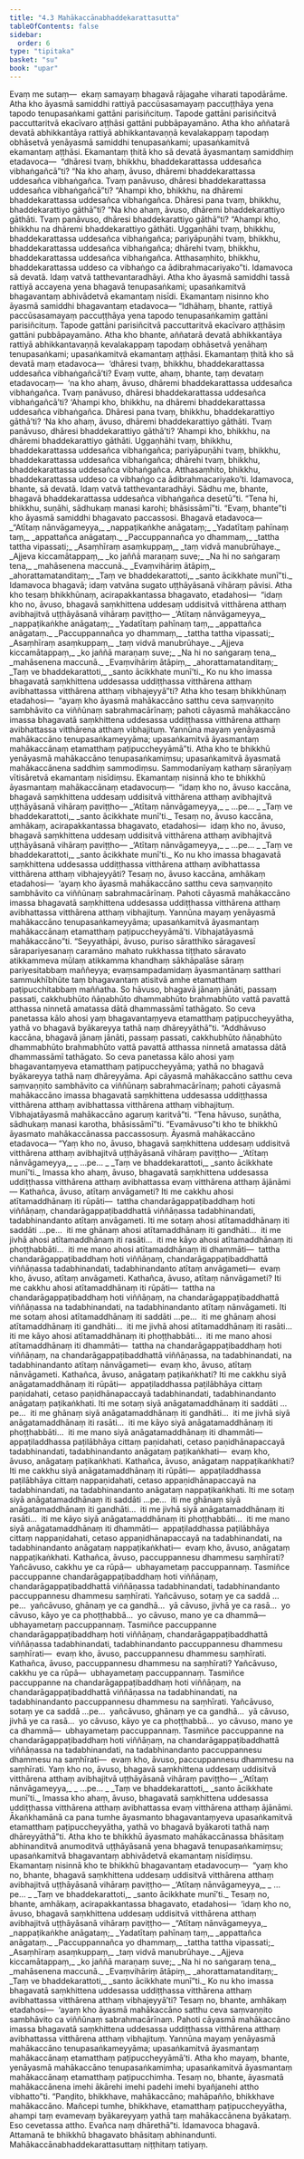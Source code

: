 ```yaml
---
title: "4.3 Mahākaccānabhaddekarattasutta"
tableOfContents: false
sidebar:
  order: 6
type: "tipitaka"
basket: "su"
book: "upar"
---
```



<DynamicBreadcrumb />

<Division number="279" book="upar">

<Paragraph number="806" book="upar">
Evaṃ me sutaṃ—  ekaṃ samayaṃ bhagavā rājagahe viharati tapodārāme. Atha kho āyasmā samiddhi rattiyā paccūsasamayaṃ paccuṭṭhāya yena tapodo tenupasaṅkami gattāni parisiñcituṃ. Tapode gattāni parisiñcitvā paccuttaritvā ekacīvaro aṭṭhāsi gattāni pubbāpayamāno. Atha kho aññatarā devatā abhikkantāya rattiyā abhikkantavaṇṇā kevalakappaṃ tapodaṃ obhāsetvā yenāyasmā samiddhi tenupasaṅkami; upasaṅkamitvā ekamantaṃ aṭṭhāsi. Ekamantaṃ ṭhitā kho sā devatā āyasmantaṃ samiddhiṃ etadavoca—  “dhāresi tvaṃ, bhikkhu, bhaddekarattassa uddesañca vibhaṅgañcā”ti? “Na kho ahaṃ, āvuso, dhāremi bhaddekarattassa uddesañca vibhaṅgañca. Tvaṃ panāvuso, dhāresi bhaddekarattassa uddesañca vibhaṅgañcā”ti? “Ahampi kho, bhikkhu, na dhāremi bhaddekarattassa uddesañca vibhaṅgañca. Dhāresi pana tvaṃ, bhikkhu, bhaddekarattiyo gāthā”ti? “Na kho ahaṃ, āvuso, dhāremi bhaddekarattiyo gāthāti. Tvaṃ panāvuso, dhāresi bhaddekarattiyo gāthā”ti? “Ahampi kho, bhikkhu na dhāremi bhaddekarattiyo gāthāti. Uggaṇhāhi tvaṃ, bhikkhu, bhaddekarattassa uddesañca vibhaṅgañca; pariyāpuṇāhi tvaṃ, bhikkhu, bhaddekarattassa uddesañca vibhaṅgañca; dhārehi tvaṃ, bhikkhu, bhaddekarattassa uddesañca vibhaṅgañca. Atthasaṃhito, bhikkhu, bhaddekarattassa uddeso ca vibhaṅgo ca ādibrahmacariyako”ti. Idamavoca sā devatā. Idaṃ vatvā tatthevantaradhāyi.
</Paragraph>

</Division>
<Division number="280" book="upar">

<Paragraph number="807" book="upar">
Atha kho āyasmā samiddhi tassā rattiyā accayena yena bhagavā tenupasaṅkami; upasaṅkamitvā bhagavantaṃ abhivādetvā ekamantaṃ nisīdi. Ekamantaṃ nisinno kho āyasmā samiddhi bhagavantaṃ etadavoca—
</Paragraph>

<Paragraph number="808" book="upar">
“Idhāhaṃ, bhante, rattiyā paccūsasamayaṃ paccuṭṭhāya yena tapodo tenupasaṅkamiṃ gattāni parisiñcituṃ. Tapode gattāni parisiñcitvā paccuttaritvā ekacīvaro aṭṭhāsiṃ gattāni pubbāpayamāno. Atha kho bhante, aññatarā devatā abhikkantāya rattiyā abhikkantavaṇṇā kevalakappaṃ tapodaṃ obhāsetvā yenāhaṃ tenupasaṅkami; upasaṅkamitvā ekamantaṃ aṭṭhāsi. Ekamantaṃ ṭhitā kho sā devatā maṃ etadavoca—  ‘dhāresi tvaṃ, bhikkhu, bhaddekarattassa uddesañca vibhaṅgañcā’ti?
</Paragraph>

<Paragraph number="809" book="upar">
Evaṃ vutte, ahaṃ, bhante, taṃ devataṃ etadavocaṃ—  ‘na kho ahaṃ, āvuso, dhāremi bhaddekarattassa uddesañca vibhaṅgañca. Tvaṃ panāvuso, dhāresi bhaddekarattassa uddesañca vibhaṅgañcā’ti? ‘Ahampi kho, bhikkhu, na dhāremi bhaddekarattassa uddesañca vibhaṅgañca. Dhāresi pana tvaṃ, bhikkhu, bhaddekarattiyo gāthā’ti? ‘Na kho ahaṃ, āvuso, dhāremi bhaddekarattiyo gāthāti. Tvaṃ panāvuso, dhāresi bhaddekarattiyo gāthā’ti? ‘Ahampi kho, bhikkhu, na dhāremi bhaddekarattiyo gāthāti. Uggaṇhāhi tvaṃ, bhikkhu, bhaddekarattassa uddesañca vibhaṅgañca; pariyāpuṇāhi tvaṃ, bhikkhu, bhaddekarattassa uddesañca vibhaṅgañca; dhārehi tvaṃ, bhikkhu, bhaddekarattassa uddesañca vibhaṅgañca. Atthasaṃhito, bhikkhu, bhaddekarattassa uddeso ca vibhaṅgo ca ādibrahmacariyako’ti. Idamavoca, bhante, sā devatā. Idaṃ vatvā tatthevantaradhāyi. Sādhu me, bhante, bhagavā bhaddekarattassa uddesañca vibhaṅgañca desetū”ti. “Tena hi, bhikkhu, suṇāhi, sādhukaṃ manasi karohi; bhāsissāmī”ti. “Evaṃ, bhante”ti kho āyasmā samiddhi bhagavato paccassosi. Bhagavā etadavoca—
</Paragraph>

<Paragraph number="810" type="verses" book="upar">
_“Atītaṃ nānvāgameyya,_  
_nappaṭikaṅkhe anāgataṃ;_  
_Yadatītaṃ pahīnaṃ taṃ,_  
_appattañca anāgataṃ._  

</Paragraph>

<Paragraph number="811" type="verses" book="upar">
_Paccuppannañca yo dhammaṃ,_  
_tattha tattha vipassati;_  
_Asaṃhīraṃ asaṃkuppaṃ,_  
_taṃ vidvā manubrūhaye._  

</Paragraph>

<Paragraph number="812" type="verses" book="upar">
_Ajjeva kiccamātappaṃ,_  
_ko jaññā maraṇaṃ suve;_  
_Na hi no saṅgaraṃ tena,_  
_mahāsenena maccunā._  

</Paragraph>

<Paragraph number="813" type="verses" book="upar">
_Evaṃvihāriṃ ātāpiṃ,_  
_ahorattamatanditaṃ;_  
_Taṃ ve bhaddekarattoti,_  
_santo ācikkhate munī”ti._  

</Paragraph>

<Paragraph number="814" book="upar">
Idamavoca bhagavā; idaṃ vatvāna sugato uṭṭhāyāsanā vihāraṃ pāvisi. Atha kho tesaṃ bhikkhūnaṃ, acirapakkantassa bhagavato, etadahosi—  “idaṃ kho no, āvuso, bhagavā saṃkhittena uddesaṃ uddisitvā vitthārena atthaṃ avibhajitvā uṭṭhāyāsanā vihāraṃ paviṭṭho—
</Paragraph>

<Paragraph number="815" type="verses" book="upar">
_‘Atītaṃ nānvāgameyya,_  
_nappaṭikaṅkhe anāgataṃ;_  
_Yadatītaṃ pahīnaṃ taṃ,_  
_appattañca anāgataṃ._  

</Paragraph>

<Paragraph number="816" type="verses" book="upar">
_Paccuppannañca yo dhammaṃ,_  
_tattha tattha vipassati;_  
_Asaṃhīraṃ asaṃkuppaṃ,_  
_taṃ vidvā manubrūhaye._  

</Paragraph>

<Paragraph number="817" type="verses" book="upar">
_Ajjeva kiccamātappaṃ,_  
_ko jaññā maraṇaṃ suve;_  
_Na hi no saṅgaraṃ tena,_  
_mahāsenena maccunā._  

</Paragraph>

<Paragraph number="818" type="verses" book="upar">
_Evaṃvihāriṃ ātāpiṃ,_  
_ahorattamatanditaṃ;_  
_Taṃ ve bhaddekarattoti,_  
_santo ācikkhate munī’ti._  

</Paragraph>

<Paragraph number="819" book="upar">
Ko nu kho imassa bhagavatā saṃkhittena uddesassa uddiṭṭhassa vitthārena atthaṃ avibhattassa vitthārena atthaṃ vibhajeyyā”ti?
</Paragraph>

<Paragraph number="820" book="upar">
Atha kho tesaṃ bhikkhūnaṃ etadahosi—  “ayaṃ kho āyasmā mahākaccāno satthu ceva saṃvaṇṇito sambhāvito ca viññūnaṃ sabrahmacārīnaṃ; pahoti cāyasmā mahākaccāno imassa bhagavatā saṃkhittena uddesassa uddiṭṭhassa vitthārena atthaṃ avibhattassa vitthārena atthaṃ vibhajituṃ. Yannūna mayaṃ yenāyasmā mahākaccāno tenupasaṅkameyyāma; upasaṅkamitvā āyasmantaṃ mahākaccānaṃ etamatthaṃ paṭipuccheyyāmā”ti.
</Paragraph>

</Division>
<Division number="281" book="upar">

<Paragraph number="821" book="upar">
Atha kho te bhikkhū yenāyasmā mahākaccāno tenupasaṅkamiṃsu; upasaṅkamitvā āyasmatā mahākaccānena saddhiṃ sammodiṃsu. Sammodanīyaṃ kathaṃ sāraṇīyaṃ vītisāretvā ekamantaṃ nisīdiṃsu. Ekamantaṃ nisinnā kho te bhikkhū āyasmantaṃ mahākaccānaṃ etadavocuṃ—  “idaṃ kho no, āvuso kaccāna, bhagavā saṃkhittena uddesaṃ uddisitvā vitthārena atthaṃ avibhajitvā uṭṭhāyāsanā vihāraṃ paviṭṭho—
</Paragraph>

<Paragraph number="822" type="verses" book="upar">
_‘Atītaṃ nānvāgameyya,_  
_ …pe… _  
_Taṃ ve bhaddekarattoti,_  
_santo ācikkhate munī’ti._  

</Paragraph>

<Paragraph number="823" book="upar">
Tesaṃ no, āvuso kaccāna, amhākaṃ, acirapakkantassa bhagavato, etadahosi—  idaṃ kho no, āvuso, bhagavā saṃkhittena uddesaṃ uddisitvā vitthārena atthaṃ avibhajitvā uṭṭhāyāsanā vihāraṃ paviṭṭho—
</Paragraph>

<Paragraph number="824" type="verses" book="upar">
_‘Atītaṃ nānvāgameyya,_  
_ …pe… _  
_Taṃ ve bhaddekarattoti,_  
_santo ācikkhate munī’ti._  

</Paragraph>

<Paragraph number="825" book="upar">
Ko nu kho imassa bhagavatā saṃkhittena uddesassa uddiṭṭhassa vitthārena atthaṃ avibhattassa vitthārena atthaṃ vibhajeyyāti? Tesaṃ no, āvuso kaccāna, amhākaṃ etadahosi—  ‘ayaṃ kho āyasmā mahākaccāno satthu ceva saṃvaṇṇito sambhāvito ca viññūnaṃ sabrahmacārīnaṃ. Pahoti cāyasmā mahākaccāno imassa bhagavatā saṃkhittena uddesassa uddiṭṭhassa vitthārena atthaṃ avibhattassa vitthārena atthaṃ vibhajituṃ. Yannūna mayaṃ yenāyasmā mahākaccāno tenupasaṅkameyyāma; upasaṅkamitvā āyasmantaṃ mahākaccānaṃ etamatthaṃ paṭipuccheyyāmā’ti. Vibhajatāyasmā mahākaccāno”ti.
</Paragraph>

<Paragraph number="826" book="upar">
“Seyyathāpi, āvuso, puriso sāratthiko sāragavesī sārapariyesanaṃ caramāno mahato rukkhassa tiṭṭhato sāravato atikkammeva mūlaṃ atikkamma khandhaṃ sākhāpalāse sāraṃ pariyesitabbaṃ maññeyya; evaṃsampadamidaṃ āyasmantānaṃ satthari sammukhībhūte taṃ bhagavantaṃ atisitvā amhe etamatthaṃ paṭipucchitabbaṃ maññatha. So hāvuso, bhagavā jānaṃ jānāti, passaṃ passati, cakkhubhūto ñāṇabhūto dhammabhūto brahmabhūto vattā pavattā atthassa ninnetā amatassa dātā dhammassāmī tathāgato. So ceva panetassa kālo ahosi yaṃ bhagavantaṃyeva etamatthaṃ paṭipuccheyyātha, yathā vo bhagavā byākareyya tathā naṃ dhāreyyāthā”ti.
</Paragraph>

<Paragraph number="827" book="upar">
“Addhāvuso kaccāna, bhagavā jānaṃ jānāti, passaṃ passati, cakkhubhūto ñāṇabhūto dhammabhūto brahmabhūto vattā pavattā atthassa ninnetā amatassa dātā dhammassāmī tathāgato. So ceva panetassa kālo ahosi yaṃ bhagavantaṃyeva etamatthaṃ paṭipuccheyyāma; yathā no bhagavā byākareyya tathā naṃ dhāreyyāma. Api cāyasmā mahākaccāno satthu ceva saṃvaṇṇito sambhāvito ca viññūnaṃ sabrahmacārīnaṃ; pahoti cāyasmā mahākaccāno imassa bhagavatā saṃkhittena uddesassa uddiṭṭhassa vitthārena atthaṃ avibhattassa vitthārena atthaṃ vibhajituṃ. Vibhajatāyasmā mahākaccāno agaruṃ karitvā”ti.
</Paragraph>

<Paragraph number="828" book="upar">
“Tena hāvuso, suṇātha, sādhukaṃ manasi karotha, bhāsissāmī”ti. “Evamāvuso”ti kho te bhikkhū āyasmato mahākaccānassa paccassosuṃ. Āyasmā mahākaccāno etadavoca—
</Paragraph>

<Paragraph number="829" book="upar">
“Yaṃ kho no, āvuso, bhagavā saṃkhittena uddesaṃ uddisitvā vitthārena atthaṃ avibhajitvā uṭṭhāyāsanā vihāraṃ paviṭṭho—
</Paragraph>

<Paragraph number="830" type="verses" book="upar">
_‘Atītaṃ nānvāgameyya,_  
_ …pe… _  
_Taṃ ve bhaddekarattoti,_  
_santo ācikkhate munī’ti._  

</Paragraph>

<Paragraph number="831" book="upar">
Imassa kho ahaṃ, āvuso, bhagavatā saṃkhittena uddesassa uddiṭṭhassa vitthārena atthaṃ avibhattassa evaṃ vitthārena atthaṃ ājānāmi—
</Paragraph>

</Division>
<Division number="282" book="upar">

<Paragraph number="832" book="upar">
Kathañca, āvuso, atītaṃ anvāgameti? Iti me cakkhu ahosi atītamaddhānaṃ iti rūpāti—  tattha chandarāgappaṭibaddhaṃ hoti viññāṇaṃ, chandarāgappaṭibaddhattā viññāṇassa tadabhinandati, tadabhinandanto atītaṃ anvāgameti. Iti me sotaṃ ahosi atītamaddhānaṃ iti saddāti …pe…  iti me ghānaṃ ahosi atītamaddhānaṃ iti gandhāti…  iti me jivhā ahosi atītamaddhānaṃ iti rasāti…  iti me kāyo ahosi atītamaddhānaṃ iti phoṭṭhabbāti…  iti me mano ahosi atītamaddhānaṃ iti dhammāti—  tattha chandarāgappaṭibaddhaṃ hoti viññāṇaṃ, chandarāgappaṭibaddhattā viññāṇassa tadabhinandati, tadabhinandanto atītaṃ anvāgameti—  evaṃ kho, āvuso, atītaṃ anvāgameti.
</Paragraph>

<Paragraph number="833" book="upar">
Kathañca, āvuso, atītaṃ nānvāgameti? Iti me cakkhu ahosi atītamaddhānaṃ iti rūpāti—  tattha na chandarāgappaṭibaddhaṃ hoti viññāṇaṃ, na chandarāgappaṭibaddhattā viññāṇassa na tadabhinandati, na tadabhinandanto atītaṃ nānvāgameti. Iti me sotaṃ ahosi atītamaddhānaṃ iti saddāti …pe…  iti me ghānaṃ ahosi atītamaddhānaṃ iti gandhāti…  iti me jivhā ahosi atītamaddhānaṃ iti rasāti…  iti me kāyo ahosi atītamaddhānaṃ iti phoṭṭhabbāti…  iti me mano ahosi atītamaddhānaṃ iti dhammāti—  tattha na chandarāgappaṭibaddhaṃ hoti viññāṇaṃ, na chandarāgappaṭibaddhattā viññāṇassa, na tadabhinandati, na tadabhinandanto atītaṃ nānvāgameti—  evaṃ kho, āvuso, atītaṃ nānvāgameti.
</Paragraph>

</Division>
<Division number="283" book="upar">

<Paragraph number="834" book="upar">
Kathañca, āvuso, anāgataṃ paṭikaṅkhati? Iti me cakkhu siyā anāgatamaddhānaṃ iti rūpāti—  appaṭiladdhassa paṭilābhāya cittaṃ paṇidahati, cetaso paṇidhānapaccayā tadabhinandati, tadabhinandanto anāgataṃ paṭikaṅkhati. Iti me sotaṃ siyā anāgatamaddhānaṃ iti saddāti …pe…  iti me ghānaṃ siyā anāgatamaddhānaṃ iti gandhāti…  iti me jivhā siyā anāgatamaddhānaṃ iti rasāti…  iti me kāyo siyā anāgatamaddhānaṃ iti phoṭṭhabbāti…  iti me mano siyā anāgatamaddhānaṃ iti dhammāti—  appaṭiladdhassa paṭilābhāya cittaṃ paṇidahati, cetaso paṇidhānapaccayā tadabhinandati, tadabhinandanto anāgataṃ paṭikaṅkhati—  evaṃ kho, āvuso, anāgataṃ paṭikaṅkhati.
</Paragraph>

<Paragraph number="835" book="upar">
Kathañca, āvuso, anāgataṃ nappaṭikaṅkhati? Iti me cakkhu siyā anāgatamaddhānaṃ iti rūpāti—  appaṭiladdhassa paṭilābhāya cittaṃ nappaṇidahati, cetaso appaṇidhānapaccayā na tadabhinandati, na tadabhinandanto anāgataṃ nappaṭikaṅkhati. Iti me sotaṃ siyā anāgatamaddhānaṃ iti saddāti …pe…  iti me ghānaṃ siyā anāgatamaddhānaṃ iti gandhāti…  iti me jivhā siyā anāgatamaddhānaṃ iti rasāti…  iti me kāyo siyā anāgatamaddhānaṃ iti phoṭṭhabbāti…  iti me mano siyā anāgatamaddhānaṃ iti dhammāti—  appaṭiladdhassa paṭilābhāya cittaṃ nappaṇidahati, cetaso appaṇidhānapaccayā na tadabhinandati, na tadabhinandanto anāgataṃ nappaṭikaṅkhati—  evaṃ kho, āvuso, anāgataṃ nappaṭikaṅkhati.
</Paragraph>

</Division>
<Division number="284" book="upar">

<Paragraph number="836" book="upar">
Kathañca, āvuso, paccuppannesu dhammesu saṃhīrati? Yañcāvuso, cakkhu ye ca rūpā—  ubhayametaṃ paccuppannaṃ. Tasmiñce paccuppanne chandarāgappaṭibaddhaṃ hoti viññāṇaṃ, chandarāgappaṭibaddhattā viññāṇassa tadabhinandati, tadabhinandanto paccuppannesu dhammesu saṃhīrati. Yañcāvuso, sotaṃ ye ca saddā …pe…  yañcāvuso, ghānaṃ ye ca gandhā…  yā cāvuso, jivhā ye ca rasā…  yo cāvuso, kāyo ye ca phoṭṭhabbā…  yo cāvuso, mano ye ca dhammā—  ubhayametaṃ paccuppannaṃ. Tasmiñce paccuppanne chandarāgappaṭibaddhaṃ hoti viññāṇaṃ, chandarāgappaṭibaddhattā viññāṇassa tadabhinandati, tadabhinandanto paccuppannesu dhammesu saṃhīrati—  evaṃ kho, āvuso, paccuppannesu dhammesu saṃhīrati.
</Paragraph>

<Paragraph number="837" book="upar">
Kathañca, āvuso, paccuppannesu dhammesu na saṃhīrati? Yañcāvuso, cakkhu ye ca rūpā—  ubhayametaṃ paccuppannaṃ. Tasmiñce paccuppanne na chandarāgappaṭibaddhaṃ hoti viññāṇaṃ, na chandarāgappaṭibaddhattā viññāṇassa na tadabhinandati, na tadabhinandanto paccuppannesu dhammesu na saṃhīrati. Yañcāvuso, sotaṃ ye ca saddā …pe…  yañcāvuso, ghānaṃ ye ca gandhā…  yā cāvuso, jivhā ye ca rasā…  yo cāvuso, kāyo ye ca phoṭṭhabbā…  yo cāvuso, mano ye ca dhammā—  ubhayametaṃ paccuppannaṃ. Tasmiñce paccuppanne na chandarāgappaṭibaddhaṃ hoti viññāṇaṃ, na chandarāgappaṭibaddhattā viññāṇassa na tadabhinandati, na tadabhinandanto paccuppannesu dhammesu na saṃhīrati—  evaṃ kho, āvuso, paccuppannesu dhammesu na saṃhīrati.
</Paragraph>

</Division>
<Division number="285" book="upar">

<Paragraph number="838" book="upar">
Yaṃ kho no, āvuso, bhagavā saṃkhittena uddesaṃ uddisitvā vitthārena atthaṃ avibhajitvā uṭṭhāyāsanā vihāraṃ paviṭṭho—
</Paragraph>

<Paragraph number="839" type="verses" book="upar">
_‘Atītaṃ nānvāgameyya,_  
_ …pe… _  
_Taṃ ve bhaddekarattoti,_  
_santo ācikkhate munī’ti._  

</Paragraph>

<Paragraph number="840" book="upar">
Imassa kho ahaṃ, āvuso, bhagavatā saṃkhittena uddesassa uddiṭṭhassa vitthārena atthaṃ avibhattassa evaṃ vitthārena atthaṃ ājānāmi. Ākaṅkhamānā ca pana tumhe āyasmanto bhagavantaṃyeva upasaṅkamitvā etamatthaṃ paṭipuccheyyātha, yathā vo bhagavā byākaroti tathā naṃ dhāreyyāthā”ti.
</Paragraph>

<Paragraph number="841" book="upar">
Atha kho te bhikkhū āyasmato mahākaccānassa bhāsitaṃ abhinanditvā anumoditvā uṭṭhāyāsanā yena bhagavā tenupasaṅkamiṃsu; upasaṅkamitvā bhagavantaṃ abhivādetvā ekamantaṃ nisīdiṃsu. Ekamantaṃ nisinnā kho te bhikkhū bhagavantaṃ etadavocuṃ—  “yaṃ kho no, bhante, bhagavā saṃkhittena uddesaṃ uddisitvā vitthārena atthaṃ avibhajitvā uṭṭhāyāsanā vihāraṃ paviṭṭho—
</Paragraph>

<Paragraph number="842" type="verses" book="upar">
_‘Atītaṃ nānvāgameyya,_  
_ …pe… _  
_Taṃ ve bhaddekarattoti,_  
_santo ācikkhate munī’ti._  

</Paragraph>

<Paragraph number="843" book="upar">
Tesaṃ no, bhante, amhākaṃ, acirapakkantassa bhagavato, etadahosi—  ‘idaṃ kho no, āvuso, bhagavā saṃkhittena uddesaṃ uddisitvā vitthārena atthaṃ avibhajitvā uṭṭhāyāsanā vihāraṃ paviṭṭho—
</Paragraph>

<Paragraph number="844" type="verses" book="upar">
_“Atītaṃ nānvāgameyya,_  
_nappaṭikaṅkhe anāgataṃ;_  
_Yadatītaṃ pahīnaṃ taṃ,_  
_appattañca anāgataṃ._  

</Paragraph>

<Paragraph number="845" type="verses" book="upar">
_Paccuppannañca yo dhammaṃ,_  
_tattha tattha vipassati;_  
_Asaṃhīraṃ asaṃkuppaṃ,_  
_taṃ vidvā manubrūhaye._  

</Paragraph>

<Paragraph number="846" type="verses" book="upar">
_Ajjeva kiccamātappaṃ,_  
_ko jaññā maraṇaṃ suve;_  
_Na hi no saṅgaraṃ tena,_  
_mahāsenena maccunā._  

</Paragraph>

<Paragraph number="847" type="verses" book="upar">
_Evaṃvihāriṃ ātāpiṃ,_  
_ahorattamatanditaṃ;_  
_Taṃ ve bhaddekarattoti,_  
_santo ācikkhate munī”ti._  

</Paragraph>

<Paragraph number="848" book="upar">
Ko nu kho imassa bhagavatā saṃkhittena uddesassa uddiṭṭhassa vitthārena atthaṃ avibhattassa vitthārena atthaṃ vibhajeyyā’ti? Tesaṃ no, bhante, amhākaṃ etadahosi—  ‘ayaṃ kho āyasmā mahākaccāno satthu ceva saṃvaṇṇito sambhāvito ca viññūnaṃ sabrahmacārīnaṃ. Pahoti cāyasmā mahākaccāno imassa bhagavatā saṃkhittena uddesassa uddiṭṭhassa vitthārena atthaṃ avibhattassa vitthārena atthaṃ vibhajituṃ. Yannūna mayaṃ yenāyasmā mahākaccāno tenupasaṅkameyyāma; upasaṅkamitvā āyasmantaṃ mahākaccānaṃ etamatthaṃ paṭipuccheyyāmā’ti. Atha kho mayaṃ, bhante, yenāyasmā mahākaccāno tenupasaṅkamimha; upasaṅkamitvā āyasmantaṃ mahākaccānaṃ etamatthaṃ paṭipucchimha. Tesaṃ no, bhante, āyasmatā mahākaccānena imehi ākārehi imehi padehi imehi byañjanehi attho vibhatto”ti.
</Paragraph>

<Paragraph number="849" book="upar">
“Paṇḍito, bhikkhave, mahākaccāno; mahāpañño, bhikkhave mahākaccāno. Mañcepi tumhe, bhikkhave, etamatthaṃ paṭipuccheyyātha, ahampi taṃ evamevaṃ byākareyyaṃ yathā taṃ mahākaccānena byākataṃ. Eso cevetassa attho. Evañca naṃ dhārethā”ti.
</Paragraph>

<Paragraph number="850" book="upar">
Idamavoca bhagavā. Attamanā te bhikkhū bhagavato bhāsitaṃ abhinandunti.

</Paragraph>
</Division>

<Paragraph number="851" type="center" book="upar">
Mahākaccānabhaddekarattasuttaṃ niṭṭhitaṃ tatiyaṃ.
</Paragraph>